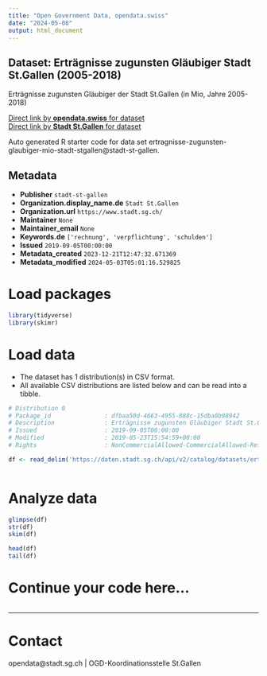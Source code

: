 ```yaml
---
title: "Open Government Data, opendata.swiss"
date: "2024-05-08"
output: html_document
---
```


## Dataset: Erträgnisse zugunsten Gläubiger Stadt St.Gallen (2005-2018)

Erträgnisse zugunsten Gläubiger der Stadt St.Gallen (in Mio, Jahre 2005-2018)

[Direct link by **opendata.swiss** for dataset](https://opendata.swiss/de/dataset/ertragnisse-zugunsten-glaubiger-stadt-st-gallen-2005-2018)<br>
[Direct link by **Stadt St.Gallen** for dataset](https://daten.stadt.sg.ch/explore/dataset/ertragnisse-zugunsten-glaubiger-mio-stadt-stgallen/)

Auto generated R starter code for data set ertragnisse-zugunsten-glaubiger-mio-stadt-stgallen@stadt-st-gallen.

## Metadata

- **Publisher** `stadt-st-gallen`
- **Organization.display_name.de** `Stadt St.Gallen`
- **Organization.url** `https://www.stadt.sg.ch/`
- **Maintainer** `None`
- **Maintainer_email** `None`
- **Keywords.de** `['rechnung', 'verpflichtung', 'schulden']`
- **Issued** `2019-09-05T00:00:00`
- **Metadata_created** `2023-12-21T12:47:32.671369`
- **Metadata_modified** `2024-05-03T05:01:16.529825`


# Load packages

```r

library(tidyverse)
library(skimr)

```

# Load data

-   The dataset has 1 distribution(s) in CSV format.
-   All available CSV distributions are listed below and can be read into a tibble.

```r

# Distribution 0
# Package_id               : dfbaa50d-4663-4955-888c-15dba8b98942
# Description              : Erträgnisse zugunsten Gläubiger Stadt St.Gallen (2005-2018) (csv)
# Issued                   : 2019-09-05T00:00:00
# Modified                 : 2019-05-23T15:54:59+00:00
# Rights                   : NonCommercialAllowed-CommercialAllowed-ReferenceRequired

df <- read_delim('https://daten.stadt.sg.ch/api/v2/catalog/datasets/ertragnisse-zugunsten-glaubiger-mio-stadt-stgallen/exports/csv')



```

# Analyze data

```r

glimpse(df)
str(df)
skim(df)

head(df)
tail(df)

```

# Continue your code here...

```r

```

------------------------------------------------------------------------

# Contact

opendata@stadt.sg.ch | OGD-Koordinationsstelle St.Gallen
